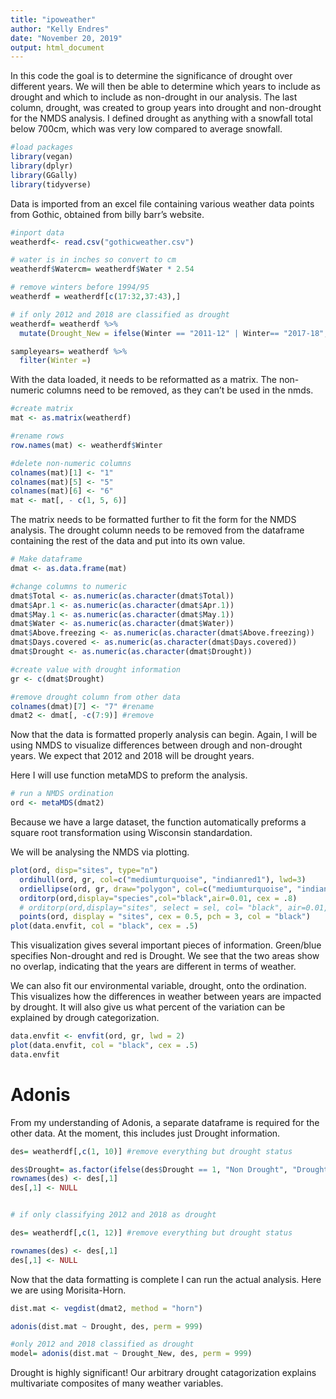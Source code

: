 ```yaml
---
title: "ipoweather"
author: "Kelly Endres"
date: "November 20, 2019"
output: html_document
---
```


In this code the goal is to determine the significance of drought over different years. We will then be able to determine which years to include as drought and which to include as non-drought in our analysis. The last column, drought, was created to group years into drought and non-drought for the NMDS analysis. I defined drought as anything with a snowfall total below 700cm, which was very low compared to average snowfall. 

```r

#load packages
library(vegan)
library(dplyr)
library(GGally)
library(tidyverse)
```

Data is imported from an excel file containing various weather data points from Gothic, obtained from billy barr's website. 

```r

#inport data
weatherdf<- read.csv("gothicweather.csv")

# water is in inches so convert to cm
weatherdf$Watercm= weatherdf$Water * 2.54

# remove winters before 1994/95
weatherdf = weatherdf[c(17:32,37:43),]

# if only 2012 and 2018 are classified as drought
weatherdf= weatherdf %>%
  mutate(Drought_New = ifelse(Winter == "2011-12" | Winter== "2017-18", "Drought", "Non Drought"))

sampleyears= weatherdf %>%
  filter(Winter =)

```

With the data loaded, it needs to be reformatted as a matrix. The non-numeric columns need to be removed, as they can't be used in the nmds. 

```r

#create matrix
mat <- as.matrix(weatherdf)

#rename rows
row.names(mat) <- weatherdf$Winter

#delete non-numeric columns
colnames(mat)[1] <- "1"
colnames(mat)[5] <- "5"
colnames(mat)[6] <- "6"
mat <- mat[, - c(1, 5, 6)]
```

The matrix needs to be formatted further to fit the form for the NMDS analysis. The drought column needs to be removed from the dataframe containing the rest of the data and put into its own value. 

```r

# Make dataframe
dmat <- as.data.frame(mat) 

#change columns to numeric
dmat$Total <- as.numeric(as.character(dmat$Total))
dmat$Apr.1 <- as.numeric(as.character(dmat$Apr.1))
dmat$May.1 <- as.numeric(as.character(dmat$May.1))
dmat$Water <- as.numeric(as.character(dmat$Water))
dmat$Above.freezing <- as.numeric(as.character(dmat$Above.freezing))
dmat$Days.covered <- as.numeric(as.character(dmat$Days.covered))
dmat$Drought <- as.numeric(as.character(dmat$Drought))

#create value with drought information
gr <- c(dmat$Drought)

#remove drought column from other data
colnames(dmat)[7] <- "7" #rename
dmat2 <- dmat[, -c(7:9)] #remove
```

Now that the data is formatted properly analysis can begin. Again, I will be using NMDS to visualize differences between drough and non-drought years. We expect that 2012 and 2018 will be drought years. 

Here I will use function metaMDS to preform the analysis. 

```r

# run a NMDS ordination
ord <- metaMDS(dmat2)
```

Because we have a large dataset, the function automatically preforms a square root transformation using Wisconsin standardation. 

We will be analysing the NMDS via plotting. 

```r

plot(ord, disp="sites", type="n")
  ordihull(ord, gr, col=c("mediumturquoise", "indianred1"), lwd=3)
  ordiellipse(ord, gr, draw="polygon", col=c("mediumturquoise", "indianred1"), alpha = c(50, 50))
  orditorp(ord,display="species",col="black",air=0.01, cex = .8)
  # orditorp(ord,display="sites", select = sel, col= "black", air=0.01,cex=1)
  points(ord, display = "sites", cex = 0.5, pch = 3, col = "black")
plot(data.envfit, col = "black", cex = .5)
```

This visualization gives several important pieces of information. Green/blue specifies Non-drought and red is Drought. We see that the two areas show no overlap, indicating that the years are different in terms of weather. 

We can also fit our environmental variable, drought, onto the ordination. This visualizes how the differences in weather between years are impacted by drought. It will also give us what percent of the variation can be explained by drough categorization.

```r
data.envfit <- envfit(ord, gr, lwd = 2)
plot(data.envfit, col = "black", cex = .5)
data.envfit
```

# Adonis

From my understanding of Adonis, a separate dataframe is required for the other data. At the moment, this includes just Drought information. 


```r
des= weatherdf[,c(1, 10)] #remove everything but drought status

des$Drought= as.factor(ifelse(des$Drought == 1, "Non Drought", "Drought"))
rownames(des) <- des[,1]
des[,1] <- NULL


# if only classifying 2012 and 2018 as drought

des= weatherdf[,c(1, 12)] #remove everything but drought status

rownames(des) <- des[,1]
des[,1] <- NULL


```

Now that the data formatting is complete I can run the actual analysis. Here we are using Morisita-Horn.

```r
dist.mat <- vegdist(dmat2, method = "horn")
```


```r
adonis(dist.mat ~ Drought, des, perm = 999)

#only 2012 and 2018 classified as drought
model= adonis(dist.mat ~ Drought_New, des, perm = 999)

```

Drought is highly significant! Our arbitrary drought catagorization explains multivariate composites of many weather variables.
